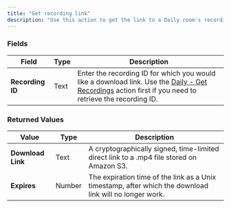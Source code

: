 ```yaml
---
title: "Get recording link"
description: "Use this action to get the link to a Daily room's recording. Learn more about this action in [Daily's API reference](https://docs.daily.co/reference/rest-api/recordings/get-recording-link)."
---
```



### Fields

| **Field**        | **Type** | **Description**                                                                                                                                                                                                 |
| ---------------- | -------- | --------------------------------------------------------------------------------------------------------------------------------------------------------------------------------------------------------------- |
| **Recording ID** | Text     | Enter the recording ID for which you would like a download link. Use the [Daily - Get Recordings](/bubble/daily/plugin-reference/actions/get-recordings) action first if you need to retrieve the recording ID. |

### Returned Values

| **Value**         | **Type** | **Description**                                                                                         |
| ----------------- | -------- | ------------------------------------------------------------------------------------------------------- |
| **Download Link** | Text     | A cryptographically signed, time-limited direct link to a .mp4 file stored on Amazon S3.                |
| **Expires**       | Number   | The expiration time of the link as a Unix timestamp, after which the download link will no longer work. |

<dailyBubbleFooter />

